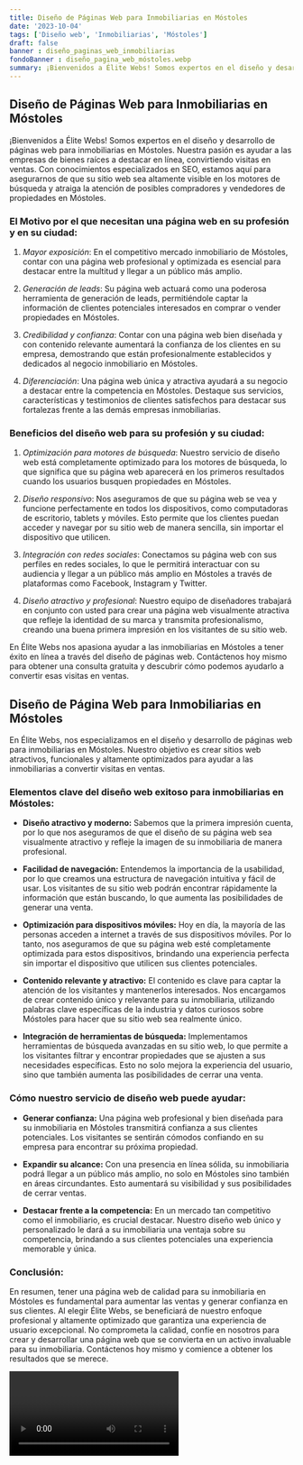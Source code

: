 ```yaml
---
title: Diseño de Páginas Web para Inmobiliarias en Móstoles
date: '2023-10-04'
tags: ['Diseño web', 'Inmobiliarias', 'Móstoles']
draft: false
banner : diseño_paginas_web_inmobiliarias
fondoBanner : diseño_pagina_web_móstoles.webp
summary: ¡Bienvenidos a Élite Webs! Somos expertos en el diseño y desarrollo de páginas web para inmobiliarias en Móstoles. Nuestra pasión es ayudar a las empresas de bienes raíces a destacar en línea, convirtiendo visitas en ventas. Con conocimientos especializados en SEO, estamos aquí para asegurarnos de que su sitio web sea altamente visible en los motores de búsqueda y atraiga la atención de posibles compradores y vendedores de propiedades en Móstoles.
---
```


## Diseño de Páginas Web para Inmobiliarias en Móstoles

¡Bienvenidos a Élite Webs! Somos expertos en el diseño y desarrollo de páginas web para inmobiliarias en Móstoles. Nuestra pasión es ayudar a las empresas de bienes raíces a destacar en línea, convirtiendo visitas en ventas. Con conocimientos especializados en SEO, estamos aquí para asegurarnos de que su sitio web sea altamente visible en los motores de búsqueda y atraiga la atención de posibles compradores y vendedores de propiedades en Móstoles.

### El Motivo por el que necesitan una página web en su profesión y en su ciudad:

1. *Mayor exposición*: En el competitivo mercado inmobiliario de Móstoles, contar con una página web profesional y optimizada es esencial para destacar entre la multitud y llegar a un público más amplio.

2. *Generación de leads*: Su página web actuará como una poderosa herramienta de generación de leads, permitiéndole captar la información de clientes potenciales interesados en comprar o vender propiedades en Móstoles.

3. *Credibilidad y confianza*: Contar con una página web bien diseñada y con contenido relevante aumentará la confianza de los clientes en su empresa, demostrando que están profesionalmente establecidos y dedicados al negocio inmobiliario en Móstoles.

4. *Diferenciación*: Una página web única y atractiva ayudará a su negocio a destacar entre la competencia en Móstoles. Destaque sus servicios, características y testimonios de clientes satisfechos para destacar sus fortalezas frente a las demás empresas inmobiliarias.

### Beneficios del diseño web para su profesión y su ciudad:

1. *Optimización para motores de búsqueda*: Nuestro servicio de diseño web está completamente optimizado para los motores de búsqueda, lo que significa que su página web aparecerá en los primeros resultados cuando los usuarios busquen propiedades en Móstoles.

2. *Diseño responsivo*: Nos aseguramos de que su página web se vea y funcione perfectamente en todos los dispositivos, como computadoras de escritorio, tablets y móviles. Esto permite que los clientes puedan acceder y navegar por su sitio web de manera sencilla, sin importar el dispositivo que utilicen.

3. *Integración con redes sociales*: Conectamos su página web con sus perfiles en redes sociales, lo que le permitirá interactuar con su audiencia y llegar a un público más amplio en Móstoles a través de plataformas como Facebook, Instagram y Twitter.

4. *Diseño atractivo y profesional*: Nuestro equipo de diseñadores trabajará en conjunto con usted para crear una página web visualmente atractiva que refleje la identidad de su marca y transmita profesionalismo, creando una buena primera impresión en los visitantes de su sitio web.

En Élite Webs nos apasiona ayudar a las inmobiliarias en Móstoles a tener éxito en línea a través del diseño de páginas web. Contáctenos hoy mismo para obtener una consulta gratuita y descubrir cómo podemos ayudarlo a convertir esas visitas en ventas.

<GifSeo />

<Cta />

## Diseño de Página Web para Inmobiliarias en Móstoles

En Élite Webs, nos especializamos en el diseño y desarrollo de páginas web para inmobiliarias en Móstoles. Nuestro objetivo es crear sitios web atractivos, funcionales y altamente optimizados para ayudar a las inmobiliarias a convertir visitas en ventas. 

### Elementos clave del diseño web exitoso para inmobiliarias en Móstoles:

- **Diseño atractivo y moderno:** Sabemos que la primera impresión cuenta, por lo que nos aseguramos de que el diseño de su página web sea visualmente atractivo y refleje la imagen de su inmobiliaria de manera profesional.

- **Facilidad de navegación:** Entendemos la importancia de la usabilidad, por lo que creamos una estructura de navegación intuitiva y fácil de usar. Los visitantes de su sitio web podrán encontrar rápidamente la información que están buscando, lo que aumenta las posibilidades de generar una venta.

- **Optimización para dispositivos móviles:** Hoy en día, la mayoría de las personas acceden a internet a través de sus dispositivos móviles. Por lo tanto, nos aseguramos de que su página web esté completamente optimizada para estos dispositivos, brindando una experiencia perfecta sin importar el dispositivo que utilicen sus clientes potenciales.

- **Contenido relevante y atractivo:** El contenido es clave para captar la atención de los visitantes y mantenerlos interesados. Nos encargamos de crear contenido único y relevante para su inmobiliaria, utilizando palabras clave específicas de la industria y datos curiosos sobre Móstoles para hacer que su sitio web sea realmente único.

- **Integración de herramientas de búsqueda:** Implementamos herramientas de búsqueda avanzadas en su sitio web, lo que permite a los visitantes filtrar y encontrar propiedades que se ajusten a sus necesidades específicas. Esto no solo mejora la experiencia del usuario, sino que también aumenta las posibilidades de cerrar una venta.

### Cómo nuestro servicio de diseño web puede ayudar:

- **Generar confianza:** Una página web profesional y bien diseñada para su inmobiliaria en Móstoles transmitirá confianza a sus clientes potenciales. Los visitantes se sentirán cómodos confiando en su empresa para encontrar su próxima propiedad.

- **Expandir su alcance:** Con una presencia en línea sólida, su inmobiliaria podrá llegar a un público más amplio, no solo en Móstoles sino también en áreas circundantes. Esto aumentará su visibilidad y sus posibilidades de cerrar ventas.

- **Destacar frente a la competencia:** En un mercado tan competitivo como el inmobiliario, es crucial destacar. Nuestro diseño web único y personalizado le dará a su inmobiliaria una ventaja sobre su competencia, brindando a sus clientes potenciales una experiencia memorable y única.

### Conclusión:

En resumen, tener una página web de calidad para su inmobiliaria en Móstoles es fundamental para aumentar las ventas y generar confianza en sus clientes. Al elegir Élite Webs, se beneficiará de nuestro enfoque profesional y altamente optimizado que garantiza una experiencia de usuario excepcional. No comprometa la calidad, confíe en nosotros para crear y desarrollar una página web que se convierta en un activo invaluable para su inmobiliaria. Contáctenos hoy mismo y comience a obtener los resultados que se merece.

<Video />

<CtaBot job='Inmobiliarias' city='Móstoles'/>

<Gmaps query='Móstoles+españa+maps' />